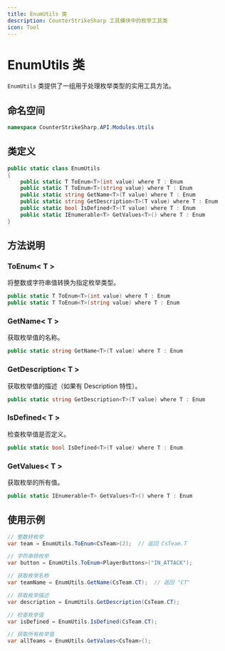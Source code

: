 ```yaml
---
title: EnumUtils 类
description: CounterStrikeSharp 工具模块中的枚举工具类
icon: Tool
---
```


# EnumUtils 类

`EnumUtils` 类提供了一组用于处理枚举类型的实用工具方法。

## 命名空间

```csharp
namespace CounterStrikeSharp.API.Modules.Utils
```

## 类定义

```csharp
public static class EnumUtils
{
    public static T ToEnum<T>(int value) where T : Enum
    public static T ToEnum<T>(string value) where T : Enum
    public static string GetName<T>(T value) where T : Enum
    public static string GetDescription<T>(T value) where T : Enum
    public static bool IsDefined<T>(T value) where T : Enum
    public static IEnumerable<T> GetValues<T>() where T : Enum
}
```

## 方法说明

### ToEnum< T >

将整数或字符串值转换为指定枚举类型。

```csharp
public static T ToEnum<T>(int value) where T : Enum
public static T ToEnum<T>(string value) where T : Enum
```

### GetName< T >

获取枚举值的名称。

```csharp
public static string GetName<T>(T value) where T : Enum
```

### GetDescription< T >

获取枚举值的描述（如果有 Description 特性）。

```csharp
public static string GetDescription<T>(T value) where T : Enum
```

### IsDefined< T >

检查枚举值是否定义。

```csharp
public static bool IsDefined<T>(T value) where T : Enum
```

### GetValues< T >

获取枚举的所有值。

```csharp
public static IEnumerable<T> GetValues<T>() where T : Enum
```

## 使用示例

```csharp
// 整数转枚举
var team = EnumUtils.ToEnum<CsTeam>(2);  // 返回 CsTeam.T

// 字符串转枚举
var button = EnumUtils.ToEnum<PlayerButtons>("IN_ATTACK");

// 获取枚举名称
var teamName = EnumUtils.GetName(CsTeam.CT);  // 返回 "CT"

// 获取枚举描述
var description = EnumUtils.GetDescription(CsTeam.CT);

// 检查枚举值
var isDefined = EnumUtils.IsDefined(CsTeam.CT);

// 获取所有枚举值
var allTeams = EnumUtils.GetValues<CsTeam>();